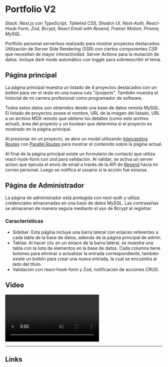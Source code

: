 # Portfolio V2

_Stack: Next.js con TypeScript, Tailwind CSS, Shadcn UI, Next-Auth, React-Hook-Form, Zod, Bcrypt, React Email with Resend, Framer Motion, Prisma, MySQL._

<HeaderImage
  src="https://github.com/Jaycedam/portfolio-mdx/raw/main/projects/portfolio-v2/preview.webp"
  alt="header image"
/>

Portfolio personal serverless realizado para mostrar proyectos destacados. Utilización de Server Side Rendering (SSR) con ciertos componentes CSR que necesitan de mayor interactividad. Server Actions para la mutación de datos. Incluye dark mode automático con toggle para sobreescribir el tema.

## Página principal

La página principal muestra un listado de 4 proyectos destacados con un bottón para ver el resto en una nueva ruta "/projects". También muestra el historial de mi carrera profesional como programador de software.

Todos estos datos son obtenidos desde una base de datos remota MySQL. El listado de proyectos posee el nombre, URL de la imágen del listado, URL a un archivo MDX remoto que obtiene los detalles (como este archivo actual), área del proyecto y un boolean que determina si el proyecto es mostrado en la página principal.

Al presionar en un proyecto, se abre un modal utilizando [Intercepting Routes](https://nextjs.org/docs/app/building-your-application/routing/intercepting-routes) con [Parallel Routes](https://nextjs.org/docs/app/building-your-application/routing/parallel-routes) para mostrar el contenido sobre la página actual.

Al final de la página principal existe un formulario de contacto que utiliza react-hook-form con zod para validación. Al validar, se activa un server action que ejecuta el envío de email a través de la API de [Resend](https://resend.com) hacía mi correo personal. Luego se notifica al usuario si la acción fue exisosa.

## Página de Administrador

La página de administrador está protegida con next-auth y utiliza credenciales almacenadas en una base de datos MySQL. Las contraseñas se almacenan de manera segura mediante el uso de Bcrypt al registrar.

### Características

- Sidebar: Esta página incluye una barra lateral con enlaces referentes a cada tabla de la base de datos, además de la página principal de admin.
- Tablas: Al hacer clic en un enlace de la barra lateral, se muestra una tabla con la lista de elementos en la base de datos. Cada columna tiene botones para eliminar o actualizar la entrada correspondiente, también existe un bottón para crear una nueva entrada, la cual se encuentra al lado del título.
- Validación con react-hook-form y Zod, notificación de acciones CRUD.

## Video

<video controls muted loop>
  <source
    src="https://cdn.dribbble.com/userupload/12488295/file/original-321951c26af04e81899caab13ab3c8c6.mp4"
    type="video/mp4"
  />
  Your browser does not support the video tag.
</video>

---

## Links

<LinkButton
  title="GitHub"
  href="https://github.com/Jaycedam/portfolio-website"
/>
